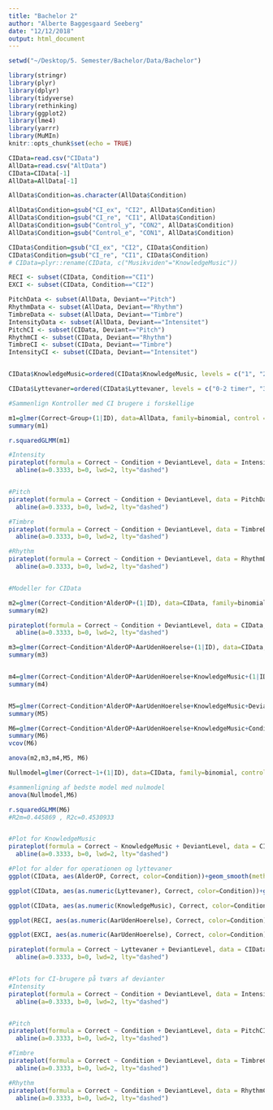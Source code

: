 ```yaml
---
title: "Bachelor 2"
author: "Alberte Baggesgaard Seeberg"
date: "12/12/2018"
output: html_document
---
```


```r
setwd("~/Desktop/5. Semester/Bachelor/Data/Bachelor")

library(stringr)
library(plyr)
library(dplyr)
library(tidyverse)
library(rethinking)
library(ggplot2)
library(lme4)
library(yarrr)
library(MuMIn)
knitr::opts_chunk$set(echo = TRUE)
```


```r
CIData=read.csv("CIData")
AllData=read.csv("AltData")
CIData=CIData[-1]
AllData=AllData[-1]

AllData$Condition=as.character(AllData$Condition)

AllData$Condition=gsub("CI_ex", "CI2", AllData$Condition)
AllData$Condition=gsub("CI_re", "CI1", AllData$Condition)
AllData$Condition=gsub("Control_y", "CON2", AllData$Condition)
AllData$Condition=gsub("Control_e", "CON1", AllData$Condition)

CIData$Condition=gsub("CI_ex", "CI2", CIData$Condition)
CIData$Condition=gsub("CI_re", "CI1", CIData$Condition)
# CIData=plyr::rename(CIData, c("Musikviden"="KnowledgeMusic"))

RECI <- subset(CIData, Condition=="CI1")
EXCI <- subset(CIData, Condition=="CI2")

PitchData <- subset(AllData, Deviant=="Pitch")
RhythmData <- subset(AllData, Deviant=="Rhythm")
TimbreData <- subset(AllData, Deviant=="Timbre")
IntensityData <- subset(AllData, Deviant=="Intensitet")
PitchCI <- subset(CIData, Deviant=="Pitch")
RhythmCI <- subset(CIData, Deviant=="Rhythm")
TimbreCI <- subset(CIData, Deviant=="Timbre")
IntensityCI <- subset(CIData, Deviant=="Intensitet")


CIData$KnowledgeMusic=ordered(CIData$KnowledgeMusic, levels = c("1", "2", "3", "4","5"))

CIData$Lyttevaner=ordered(CIData$Lyttevaner, levels = c("0-2 timer", "3-5 timer", "6-8 timer", "9 eller flere"))

#Sammenlign Kontroller med CI brugere i forskellige 

m1=glmer(Correct~Group+(1|ID), data=AllData, family=binomial, control = glmerControl(optimizer = "nloptwrap", calc.derivs = FALSE))
summary(m1)

r.squaredGLMM(m1)

#Intensity
pirateplot(formula = Correct ~ Condition + DeviantLevel, data = IntensityData, main = "Intensity Results", xlab = "Intensity Deviant",ylab="Percentage correct", ylim= c(0,1), theme=2, pal="info", avg.line.o=0.8, bar.f.o = .2, bean.b.o = .7, point.o = 0.3, point.pch = 1, back.col = "white") +
  abline(a=0.3333, b=0, lwd=2, lty="dashed") 


#Pitch
pirateplot(formula = Correct ~ Condition + DeviantLevel, data = PitchData, main = "Pitch Results", xlab = "Pitch Deviant",ylab="Percentage correct", ylim= c(0,1), theme=2, pal="info", avg.line.o=0.8, bar.f.o = .2, bean.b.o = .7, point.o = 0.3, point.pch = 1, back.col = "white") +
  abline(a=0.3333, b=0, lwd=2, lty="dashed") 

#Timbre
pirateplot(formula = Correct ~ Condition + DeviantLevel, data = TimbreData, main = "Timbre Results", xlab = "Timbre Deviant",ylab="Percentage correct", ylim= c(0,1), theme=2, pal="info", avg.line.o=0.8, bar.f.o = .2, bean.b.o = .7, point.o = 0.3, point.pch = 1, back.col = "white") +
  abline(a=0.3333, b=0, lwd=2, lty="dashed") 

#Rhythm
pirateplot(formula = Correct ~ Condition + DeviantLevel, data = RhythmData, main = "Rhythm Results", xlab = "Rhythm Deviant",ylab="Percentage correct", ylim= c(0,1), theme=2, pal="info", avg.line.o=0.8, bar.f.o = .2, bean.b.o = .7, point.o = 0.3, point.pch = 1, back.col = "white") +
  abline(a=0.3333, b=0, lwd=2, lty="dashed") 


#Modeller for CIData

m2=glmer(Correct~Condition*AlderOP+(1|ID), data=CIData, family=binomial, control = glmerControl(optimizer = "nloptwrap", calc.derivs = FALSE))
summary(m2)

pirateplot(formula = Correct ~ Condition + DeviantLevel, data = CIData, main = "Results", xlab = "group",ylab="Percentage correct", ylim= c(0,1), theme=2, pal="info", avg.line.o=0.8, bar.f.o = .2, bean.b.o = .7, point.o = 0.3, point.pch = 1, back.col = "white") +
  abline(a=0.3333, b=0, lwd=2, lty="dashed") 

m3=glmer(Correct~Condition*AlderOP+AarUdenHoerelse+(1|ID), data=CIData, family=binomial, control = glmerControl(optimizer = "nloptwrap", calc.derivs = FALSE))
summary(m3)


m4=glmer(Correct~Condition*AlderOP+AarUdenHoerelse+KnowledgeMusic+(1|ID), data=CIData, family=binomial, control = glmerControl(optimizer = "nloptwrap", calc.derivs = FALSE))
summary(m4)


M5=glmer(Correct~Condition*AlderOP+AarUdenHoerelse+KnowledgeMusic+DeviantLevel+(1|ID), data=CIData, family=binomial, control = glmerControl(optimizer = "nloptwrap", calc.derivs = FALSE))
summary(M5)

M6=glmer(Correct~Condition*AlderOP+AarUdenHoerelse+KnowledgeMusic+Condition*Deviant*DeviantLevel+Lyttevaner+(1|ID), data=CIData, family=binomial, control = glmerControl(optimizer = "nloptwrap", calc.derivs = FALSE))
summary(M6)
vcov(M6)

anova(m2,m3,m4,M5, M6)

Nullmodel=glmer(Correct~1+(1|ID), data=CIData, family=binomial, control = glmerControl(optimizer = "nloptwrap", calc.derivs = FALSE))

#sammenligning af bedste model med nulmodel
anova(Nullmodel,M6)

r.squaredGLMM(M6)
#R2m=0.445869 , R2c=0.4530933


#Plot for KnowledgeMusic
pirateplot(formula = Correct ~ KnowledgeMusic + DeviantLevel, data = CIData, main = "Knowledge of Music and Performance", xlab = "group",ylab="Percentage correct", ylim= c(0,1), theme=2, pal="ipod", avg.line.o=0.8, bar.f.o = .2, bean.b.o = .7, point.o = 0.33, point.pch = 1, back.col = "white") +
  abline(a=0.3333, b=0, lwd=2, lty="dashed")

#Plot for alder for operationen og lyttevaner
ggplot(CIData, aes(AlderOP, Correct, color=Condition))+geom_smooth(method=lm)+labs(x="AgeSurgery", y="PercentageCorrect", title="Age when Implanted and Performance")

ggplot(CIData, aes(as.numeric(Lyttevaner), Correct, color=Condition))+geom_smooth(method=lm)+labs(x="ListeningHabits", y="PercentageCorrect", title="Listening Habits and Performance")

ggplot(CIData, aes(as.numeric(KnowledgeMusic), Correct, color=Condition))+geom_smooth(method=lm)+labs(x="Knowledge og Music", y="PercentageCorrect", title="Knowledge of Music and Performance")

ggplot(RECI, aes(as.numeric(AarUdenHoerelse), Correct, color=Condition))+geom_smooth(method=lm)+labs(x="Years of Deafness", y="PercentageCorrect", title="Years of Deafness and Performance")

ggplot(EXCI, aes(as.numeric(AarUdenHoerelse), Correct, color=Condition))+geom_smooth(method=lm)+labs(x="Years of Deafness", y="PercentageCorrect", title="Years of Deafness and Performance")

pirateplot(formula = Correct ~ Lyttevaner + DeviantLevel, data = CIData, main = "Knowledge of Music and Performance", xlab = "group",ylab="Percentage correct", ylim= c(0,1), theme=2, pal="ipod", avg.line.o=0.8, bar.f.o = .2, bean.b.o = .7, point.o = 0.33, point.pch = 1, back.col = "white") +
  abline(a=0.3333, b=0, lwd=2, lty="dashed")


#Plots for CI-brugere på tværs af devianter
#Intensity
pirateplot(formula = Correct ~ Condition + DeviantLevel, data = IntensityCI, main = "Intensity Results", xlab = "Intensity Deviant",ylab="Correct", ylim= c(0,1), theme=2, pal="info", avg.line.o=0.8, bar.f.o = .2, bean.b.o = .7, point.o = 0.3, point.pch = 1, back.col = "white") +
  abline(a=0.3333, b=0, lwd=2, lty="dashed") 


#Pitch
pirateplot(formula = Correct ~ Condition + DeviantLevel, data = PitchCI, main = "Pitch Results", xlab = "Pitch Deviant",ylab="Percentage correct", ylim= c(0,1), theme=2, pal="info", avg.line.o=0.8, bar.f.o = .2, bean.b.o = .7, point.o = 0.3, point.pch = 1, back.col = "white") +
  abline(a=0.3333, b=0, lwd=2, lty="dashed") 

#Timbre
pirateplot(formula = Correct ~ Condition + DeviantLevel, data = TimbreCI, main = "Timbre Results", xlab = "Timbre Deviant",ylab="Percentage correct", ylim= c(0,1), theme=2, pal="info", avg.line.o=0.8, bar.f.o = .2, bean.b.o = .7, point.o = 0.3, point.pch = 1, back.col = "white") +
  abline(a=0.3333, b=0, lwd=2, lty="dashed") 

#Rhythm
pirateplot(formula = Correct ~ Condition + DeviantLevel, data = RhythmCI, main = "Rhythm Results", xlab = "Rhythm Deviant",ylab="Percentage correct", ylim= c(0,1), theme=2, pal="info", avg.line.o=0.8, bar.f.o = .2, bean.b.o = .7, point.o = 0.3, point.pch = 1, back.col = "white") +
  abline(a=0.3333, b=0, lwd=2, lty="dashed") 
```

